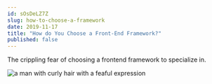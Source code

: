 ```yaml
---
id: sOsDeLZ7Z
slug: how-to-choose-a-framework
date: 2019-11-17
title: "How do You Choose a Front-End Framework?"
published: false
---
```


The crippling fear of choosing a frontend framework to specialize in.

![a man with curly hair with a feaful expression](https://media.giphy.com/media/3oFzma9FGIblOf6Wk0/source.gif)